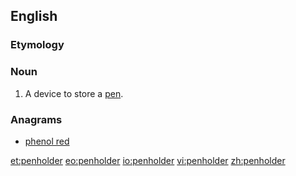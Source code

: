 ==English==

===Etymology===
{{compound|pen|holder}}

===Noun===
{{en-noun}}

# A device to store a [[pen]].

===Anagrams===
* [[phenol red#English|phenol red]]

[[et:penholder]]
[[eo:penholder]]
[[io:penholder]]
[[vi:penholder]]
[[zh:penholder]]